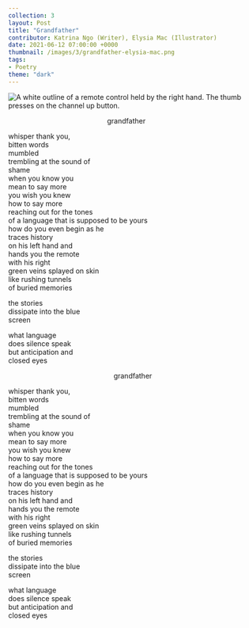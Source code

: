 ---
collection: 3
layout: Post
title: "Grandfather"
contributor: Katrina Ngo (Writer), Elysia Mac (Illustrator)
date: 2021-06-12 07:00:00 +0000
thumbnail: /images/3/grandfather-elysia-mac.png
tags: 
- Poetry
theme: "dark"
---
<div class="grandfather-mobile">
    <img src="/images/3/grandfather-mobile-elysia-mac.png" 
        alt="A white outline of a remote control held by the right hand. The thumb presses on the channel up button." />
    <p style="margin-left: 200px; width: fit-content">grandfather</p>
    <p>whisper thank you,<br/>
    bitten words<br/>
    mumbled<br/>
    trembling at the sound of<br/>
    shame<br/>
    when you know you<br/>
    mean to say more<br/>
    you wish you knew<br/>
    how to say more<br/>
    reaching out for the tones<br/>
    of a language that is supposed to be yours<br/>
    how do you even begin as he<br/>
    traces history<br/>
    on his left hand and<br/>
    hands you the remote<br/>
    with his right<br/>
    green veins splayed on skin<br/>
    like rushing tunnels<br/>
    of buried memories</p>
    <p>the stories<br/>
    dissipate into the blue<br/>
    screen</p>
    <p>what language<br/>
    does silence speak<br/>
    but anticipation and<br/>
    closed eyes</p>
</div>

<div class="grandfather-main white" 
    title="A white outline of a remote control held by the right hand. The thumb presses on the channel up button.">
    <p style="margin-left: auto; margin-right: auto; width: fit-content">grandfather</p>
    <p>whisper thank you,<br/>
    bitten words<br/>
    mumbled<br/>
    trembling at the sound of<br/>
    shame<br/>
    when you know you<br/>
    mean to say more<br/>
    you wish you knew<br/>
    how to say more<br/>
    reaching out for the tones<br/>
    of a language that is supposed to be yours<br/>
    how do you even begin as he<br/>
    traces history<br/>
    on his left hand and<br/>
    hands you the remote<br/>
    with his right<br/>
    green veins splayed on skin<br/>
    like rushing tunnels<br/>
    of buried memories</p>
    <p>the stories<br/>
    dissipate into the blue<br/>
    screen</p>
    <p>what language<br/>
    does silence speak<br/>
    but anticipation and<br/>
    closed eyes</p>
</div>
